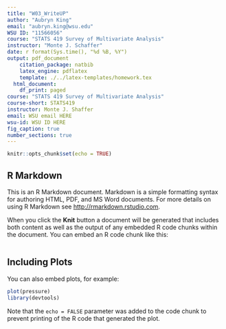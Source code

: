 ```yaml
---
title: "W03_WriteUP"
author: "Aubryn King"
email: "aubryn.king@wsu.edu"
WSU ID: "11566056"
course: "STATS 419 Survey of Multivariate Analysis"
instructor: "Monte J. Schaffer"
date: r format(Sys.time(), "%d %B, %Y")
output: pdf_document
    citation_package: natbib
    latex_engine: pdflatex
    template: ./../latex-templates/homework.tex
  html_document:
    df_print: paged
course: "STATS 419 Survey of Multivariate Analysis"
course-short: STATS419
instructor: Monte J. Shaffer
email: WSU email HERE
wsu-id: WSU ID HERE
fig_caption: true
number_sections: true
---
```


```r
knitr::opts_chunk$set(echo = TRUE)
```

## R Markdown

This is an R Markdown document. Markdown is a simple formatting syntax for authoring HTML, PDF, and MS Word documents. For more details on using R Markdown see <http://rmarkdown.rstudio.com>.

When you click the **Knit** button a document will be generated that includes both content as well as the output of any embedded R code chunks within the document. You can embed an R code chunk like this:

```r

```

## Including Plots

You can also embed plots, for example:

```r
plot(pressure)
library(devtools)
```

Note that the `echo = FALSE` parameter was added to the code chunk to prevent printing of the R code that generated the plot.
